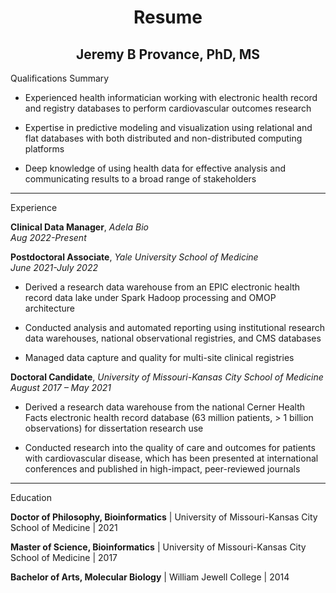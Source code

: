 <center>

# Resume

## **Jeremy B Provance, PhD, MS**

</center>

Qualifications Summary

-   Experienced health informatician working with electronic health record and registry databases to perform cardiovascular outcomes research

-   Expertise in predictive modeling and visualization using relational and flat databases with both distributed and non-distributed computing platforms

-   Deep knowledge of using health data for effective analysis and communicating results to a broad range of stakeholders

------------------------------------------------------------------------

Experience

**Clinical Data Manager**, *Adela Bio*\
*Aug 2022-Present*

**Postdoctoral Associate**, *Yale University School of Medicine*\
*June 2021-July 2022*\

-   Derived a research data warehouse from an EPIC electronic health record data lake under Spark Hadoop processing and OMOP architecture

-   Conducted analysis and automated reporting using institutional research data warehouses, national observational registries, and CMS databases

-   Managed data capture and quality for multi-site clinical registries

**Doctoral Candidate**, *University of Missouri-Kansas City School of Medicine*\
*August 2017 -- May 2021*\

-   Derived a research data warehouse from the national Cerner Health Facts electronic health record database (63 million patients, \> 1 billion observations) for dissertation research use

-   Conducted research into the quality of care and outcomes for patients with cardiovascular disease, which has been presented at international conferences and published in high-impact, peer-reviewed journals

------------------------------------------------------------------------

Education\

**Doctor of Philosophy, Bioinformatics** \| University of Missouri-Kansas City School of Medicine \| 2021\

**Master of Science, Bioinformatics** \| University of Missouri-Kansas City School of Medicine \| 2017\

**Bachelor of Arts, Molecular Biology** \| William Jewell College \| 2014
